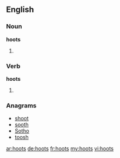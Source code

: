==English==

===Noun===
'''hoots'''
# {{plural of|hoot}}

===Verb===
'''hoots'''
# {{third-person singular of|hoot}}

===Anagrams===
* [[shoot#English|shoot]]
* [[sooth#English|sooth]]
* [[Sotho#English|Sotho]]
* [[toosh#English|toosh]]

[[ar:hoots]]
[[de:hoots]]
[[fr:hoots]]
[[my:hoots]]
[[vi:hoots]]